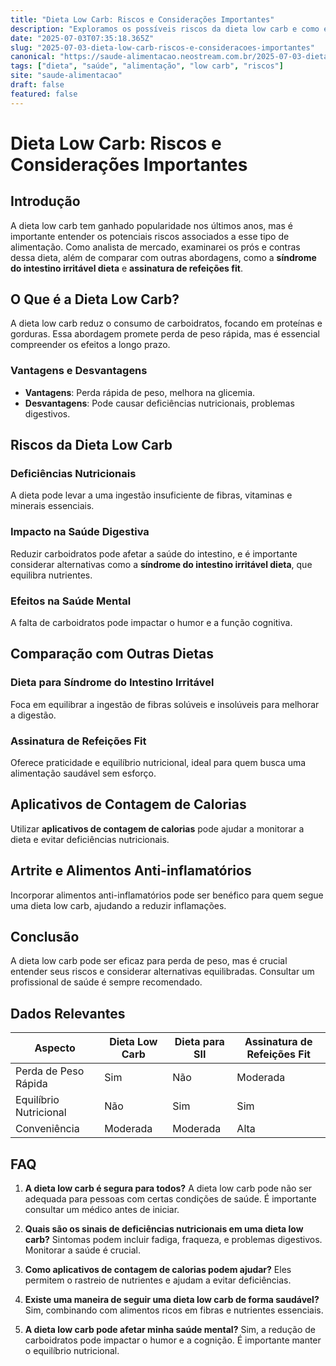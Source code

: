 ```yaml
---
title: "Dieta Low Carb: Riscos e Considerações Importantes"
description: "Exploramos os possíveis riscos da dieta low carb e como ela pode impactar sua saúde. Descubra as precauções e estratégias para uma alimentação equilibrada."
date: "2025-07-03T07:35:18.365Z"
slug: "2025-07-03-dieta-low-carb-riscos-e-consideracoes-importantes"
canonical: "https://saude-alimentacao.neostream.com.br/2025-07-03-dieta-low-carb-riscos-e-consideracoes-importantes"
tags: ["dieta", "saúde", "alimentação", "low carb", "riscos"]
site: "saude-alimentacao"
draft: false
featured: false
---
```


# Dieta Low Carb: Riscos e Considerações Importantes

## Introdução

A dieta low carb tem ganhado popularidade nos últimos anos, mas é importante entender os potenciais riscos associados a esse tipo de alimentação. Como analista de mercado, examinarei os prós e contras dessa dieta, além de comparar com outras abordagens, como a **síndrome do intestino irritável dieta** e **assinatura de refeições fit**.

## O Que é a Dieta Low Carb?

A dieta low carb reduz o consumo de carboidratos, focando em proteínas e gorduras. Essa abordagem promete perda de peso rápida, mas é essencial compreender os efeitos a longo prazo.

### Vantagens e Desvantagens

- **Vantagens**: Perda rápida de peso, melhora na glicemia.
- **Desvantagens**: Pode causar deficiências nutricionais, problemas digestivos.

## Riscos da Dieta Low Carb

### Deficiências Nutricionais

A dieta pode levar a uma ingestão insuficiente de fibras, vitaminas e minerais essenciais.

### Impacto na Saúde Digestiva

Reduzir carboidratos pode afetar a saúde do intestino, e é importante considerar alternativas como a **síndrome do intestino irritável dieta**, que equilibra nutrientes.

### Efeitos na Saúde Mental

A falta de carboidratos pode impactar o humor e a função cognitiva.

## Comparação com Outras Dietas

### Dieta para Síndrome do Intestino Irritável

Foca em equilibrar a ingestão de fibras solúveis e insolúveis para melhorar a digestão.

### Assinatura de Refeições Fit

Oferece praticidade e equilíbrio nutricional, ideal para quem busca uma alimentação saudável sem esforço.

## Aplicativos de Contagem de Calorias

Utilizar **aplicativos de contagem de calorias** pode ajudar a monitorar a dieta e evitar deficiências nutricionais.

## Artrite e Alimentos Anti-inflamatórios

Incorporar alimentos anti-inflamatórios pode ser benéfico para quem segue uma dieta low carb, ajudando a reduzir inflamações.

## Conclusão

A dieta low carb pode ser eficaz para perda de peso, mas é crucial entender seus riscos e considerar alternativas equilibradas. Consultar um profissional de saúde é sempre recomendado.

## Dados Relevantes

| Aspecto                  | Dieta Low Carb | Dieta para SII | Assinatura de Refeições Fit |
|-------------------------|----------------|---------------|-------------------------------|
| Perda de Peso Rápida    | Sim            | Não           | Moderada                      |
| Equilíbrio Nutricional  | Não            | Sim           | Sim                           |
| Conveniência            | Moderada       | Moderada      | Alta                          |

## FAQ

1. **A dieta low carb é segura para todos?**
   A dieta low carb pode não ser adequada para pessoas com certas condições de saúde. É importante consultar um médico antes de iniciar.

2. **Quais são os sinais de deficiências nutricionais em uma dieta low carb?**
   Sintomas podem incluir fadiga, fraqueza, e problemas digestivos. Monitorar a saúde é crucial.

3. **Como aplicativos de contagem de calorias podem ajudar?**
   Eles permitem o rastreio de nutrientes e ajudam a evitar deficiências.

4. **Existe uma maneira de seguir uma dieta low carb de forma saudável?**
   Sim, combinando com alimentos ricos em fibras e nutrientes essenciais.

5. **A dieta low carb pode afetar minha saúde mental?**
   Sim, a redução de carboidratos pode impactar o humor e a cognição. É importante manter o equilíbrio nutricional.